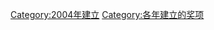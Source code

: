 {{cat topic in year| topic=建立的奖项|year=2004}}
[[Category:2004年建立|Category:2004年建立]]
[[Category:各年建立的奖项|Category:各年建立的奖项]]
